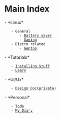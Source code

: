 = Main Index =
- *Linux*
	- General
		- [[/linux/bat|Battery saver]]
		- [[linux/gaming|Gaming]]
	- Distro related
		- [[linux/distros/gentoo|Gentoo]]
- *Tutorials*
	- [[tutorials/installation/installation|Installing Stuff]]
	- [[tutorials/learn/learn|Learn]]
- *Ui/Ux*
	- [[ui-ux-private/design-doc-private|Design Doc(private)]]
- *Personal*
	- [[personal/todo/todo|Todo]]
	- [[personal/diary/diary|My Diary]]
